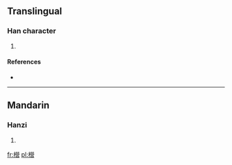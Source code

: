 ==Translingual==

===Han character===
{{Han char|rn=75|rad=木|as=17|sn=21|four=|canj=木火火口 (DFFR)}}

# {{defn|Han|sort=木17}}

====References====
* {{Han ref|kx=0562.260|dkj=15896|hdz=21322.060|uh=6AFF|ud=27391}}

----

==Mandarin==

===Hanzi===
{{cmn-hanzi|pin=[[liàn]] ([[lian4]]), [[yíng]] ([[ying2]])|wg=lien<sup>4</sup>, ying<sup>2</sup>}}

# {{defn|lang=cmn|sort=木17}}

[[fr:櫿]]
[[pl:櫿]]